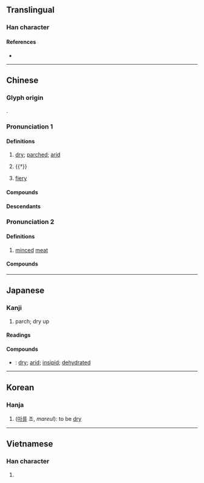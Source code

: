 {{character info/new}}
==Translingual==

===Han character===
{{Han char|rn=86|rad=火|as=13|sn=17|four=96894|canj=FRRD|ids=⿰火喿}}

====References====
* {{Han ref|kx=0684.290|dkj=19467|dj=1097.060|hdz=32240.190|uh=71E5|ud=29157|bh=C0EA|bd=49386}}

----

==Chinese==
{{zh-forms}}

===Glyph origin===
{{Han etym}}
{{Han compound|火|喿|ls=psc|c1=s|c2=p|t1=fire}}.

===Pronunciation 1===
{{zh-pron
|m=zào
|m-s=cao4
|c=cou3
|h=pfs=châu
|mn=qz,tw,xm,zz:sò/qz:sò͘
|mn_note=sò/sò͘ - literary; sò - vernacular (Quanzhou)
|mc=y
|oc=y
|cat=a
}}

====Definitions====
{{zh-hanzi}}

# [[dry]]; [[parched]]; [[arid]]
#: {{zh-x|乾{gān}燥|dry}}
# {{†}} {{zh-alt-form|*躁|[[quick-tempered]]; [[anxious]]}}
#: {{zh-x|急燥|anxious}}
# {{lb|zh|TCM|Min Nan|of food or medicine}} [[fiery]]

====Compounds====
{{zh-der|乾燥|乾燥劑|乾燥器|乾燥機|乾燥氣候|乾燥箱|乾燥花|卬燥|口乾舌燥|口燥脣乾|天乾物燥|推燥居濕|暴燥|暴燥如雷|枯燥|枯燥無味|炙冰使燥|炮燥|熱燥|燠燥|燥不搭的|燥屎|燥溼|燥灼|燥熱|燥皮|燥脾|爆燥|爆燥如雷|辣燥|高燥|鱉燥}}

====Descendants====
{{CJKV||そう|조|táo|v2=ráo}}

===Pronunciation 2===
{{zh-pron
|m=sào
|mn=sò
|cat=n
}}

====Definitions====
{{zh-hanzi}}

# [[minced]] [[meat]]

====Compounds====
{{zh-der|燥子|肉燥}}

----

==Japanese==

===Kanji===
{{ja-kanji|grade=c|rs=火13}}

# parch; dry up

====Readings====
{{ja-readings
|goon=そう
|kanon=そう
|kun=かわ-く, はしゃ-ぐ
}}

====Compounds====
* {{ja-r|乾燥|かんそう}}: [[dry]]; [[arid]]; [[insipid]]; [[dehydrated]]

----

==Korean==

===Hanja===
{{ko-hanja|hangeul=조|eumhun=|rv=jo|mr=cho|y=co}}

# ([[마르다|마를]] 조, ''mareul''): to be [[dry]]

----

==Vietnamese==

===Han character===
{{vi-hantu|[[táo]], [[ráo]]|rs=火13}}

# {{rfdef|vi}}